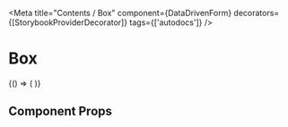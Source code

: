 
<Meta
  title="Contents / Box"
  component={DataDrivenForm}
  decorators={[StorybookProviderDecorator]}
  tags={['autodocs']}
/>

# Box

<Canvas>
  <Story name="Box">
    {() => (
      <DataDrivenForm
        schema={getFieldWrapper({
          title: 'Box',
          sectionContent: [
            {
              component: 'section',
              name: 'storybook.box',
              css: {
                mt: '3rem',
              },
              fields: [
                {
                  component: 'box',
                  name: 'Box',
                  css: { w: "100px", h: "100px", bg: "red"}
                },
              ],
            },
          ],
        })}
      />
    )}
  </Story>
</Canvas>

## Component Props

<ArgsTable of={Box} />
